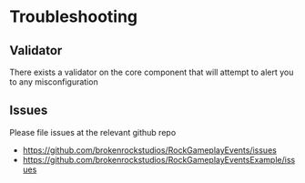 


# Troubleshooting



## Validator

There exists a validator on the core component that will attempt to alert you to any misconfiguration


## Issues 

Please file issues at the relevant github repo

* https://github.com/brokenrockstudios/RockGameplayEvents/issues
* https://github.com/brokenrockstudios/RockGameplayEventsExample/issues



